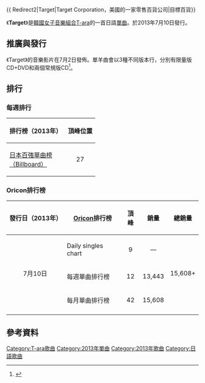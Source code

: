 {{ Redirect2|Target|Target Corporation，美國的一家零售百貨公司|目標百貨}}
{{Infobox single <!-- See Wikipedia:WikiProject_Songs -->
| Name           = Target
| Cover          = Target通常盤A封面(T-ara).jpg
| Caption        = 通常盤A封面
| Artist         = [[T-ara|T-ara]]
| Album          = Treasure Box
| B-side         = 
| Released       = {{start date|2013|7|10}}
| Format         = [[CD單曲|CD單曲]]、數碼下載
| Recorded       = 2013
| Genre          = [[日本流行音樂|J-Pop]]、[[舞曲|舞曲]]
| Length         = 
| Label          = [[EMI_Music_Japan|EMI Music Japan]]/[[環球唱片|環球唱片]]
| Writer         = 
| Producer       = 
| Certification  = <!-- tba -->
| Chronology     = [[T-ara|T-ara]]日本單曲
| Last single    = 《[[Bunny_Style!|Bunny Style!]]》<br />（2013年）
| This single    = 《'''Target'''》<br />（2013年）
| Next single    = 
| Misc           = 
}}

《'''Target'''》是[[韓國|韓國]][[女子音樂組合|女子音樂組合]][[T-ara|T-ara]]的一首日語[[單曲|單曲]]。於2013年7月10日發行。


== 推廣與發行 ==
《Target》的音樂影片在7月2日發佈。單羊曲會以3種不同版本行，分別有限量版CD+DVD和兩個常規版CD<ref>{{cite web |language=ja |author= |url=http://www.t-ara-official.com/discography.html#tab1 |title=TARGET |medium= |format= |publisher=T-ara Japanese Official Blog |location=日本 |date= |accessdate=2013-08-22 |deadurl=yes |archiveurl=https://web.archive.org/web/20130809032201/http://www.t-ara-official.com/discography.html#tab1 |archivedate=2013-08-09 }}</ref>。

== 排行 ==
=== 每週排行 ===
{| class="wikitable sortable plainrowheaders" border="1"
|-
!scope="col"| 排行榜（2013年）
!scope="col"| 頂峰位置
|-
!scope="row"| [[日本百強單曲榜|日本百強單曲榜<br />
（Billboard）]]
|align="center"|27
|}

=== Oricon排行榜 ===
{| class="wikitable" style="width:600px;"
|-
! style="text-align:center;"|發行日（2013年）
! style="text-align:center;"|[[Oricon|Oricon]]排行榜
! style="text-align:center;"|頂峰
! style="text-align:center;"|銷量
! style="text-align:center;"|總銷量
|-
| style="text-align:center;" rowspan="3"|7月10日
|align="left"|Daily singles chart
| style="text-align:center;"|9 
| style="text-align:center;"|—
| style="text-align:center;" rowspan="3" |15,608+ 
|-
|align="left"|每週單曲排行榜
| style="text-align:center;"|12 
| style="text-align:center;" |13,443 
|-
|align="left"|每月單曲排行榜
| style="text-align:center;"|42 
| style="text-align:center;"|15,608 
|-
|}

== 參考資料 ==
{{reflist|1}}

{{T-ara}}

[[Category:T-ara歌曲|Category:T-ara歌曲]]
[[Category:2013年單曲|Category:2013年單曲]]
[[Category:2013年歌曲|Category:2013年歌曲]]
[[Category:日語歌曲|Category:日語歌曲]]